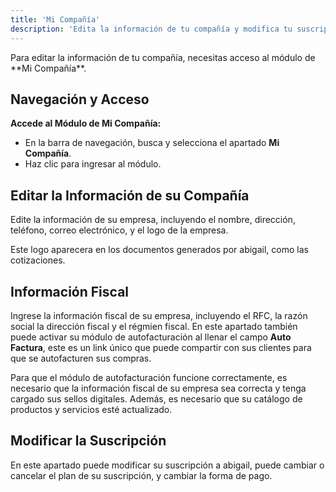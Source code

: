 ```yaml
---
title: 'Mi Compañía'
description: 'Edita la información de tu compañía y modifica tu suscripción.'
---
```

<Warning>
Para editar la información de tu compañía, necesitas acceso al módulo de **Mi Compañía**.
</Warning>

## Navegación y Acceso
**Accede al Módulo de Mi Compañía:**
   - En la barra de navegación, busca y selecciona el apartado **Mi Compañía**.
   - Haz clic para ingresar al módulo.

## Editar la Información de su Compañía

Edite la información de su empresa, incluyendo el nombre, dirección, teléfono, correo electrónico, y el logo de la empresa.

<Tip>
Este logo aparecera en los documentos generados por abigail, como las cotizaciones.
</Tip>

## Información Fiscal

Ingrese la información fiscal de su empresa, incluyendo el RFC, la razón social la dirección fiscal y el régmien fiscal. En este apartado también puede activar su módulo de autofacturación al llenar el campo **Auto Factura**, este es un link único que puede compartir con sus clientes para que se autofacturen sus compras. 

<Warning>
Para que el módulo de autofacturación funcione correctamente, es necesario que la información fiscal de su empresa sea correcta y tenga cargado sus sellos digitales. Además, es necesario que su catálogo de productos y servicios esté actualizado.
</Warning>

## Modificar la Suscripción

En este apartado puede modificar su suscripción a abigail, puede cambiar o cancelar el plan de su suscripción, y cambiar la forma de pago.

